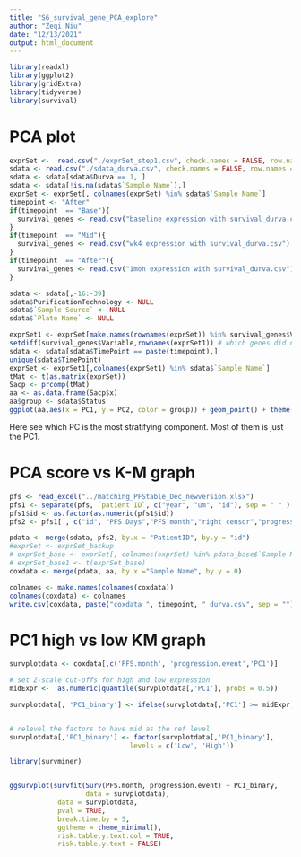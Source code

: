 ```yaml
---
title: "S6_survival_gene_PCA_explore"
author: "Zeqi Niu"
date: "12/13/2021"
output: html_document
---
```

```r
library(readxl)
library(ggplot2)
library(gridExtra)
library(tidyverse)
library(survival)
```
# PCA plot
```r
exprSet <-  read.csv("./exprSet_step1.csv", check.names = FALSE, row.names = 1)
sdata <- read.csv("./sdata_durva.csv", check.names = FALSE, row.names = 1)
sdata <- sdata[sdata$Durva == 1, ] 
sdata <- sdata[!is.na(sdata$`Sample Name`),]
exprSet <- exprSet[, colnames(exprSet) %in% sdata$`Sample Name`]
timepoint <- "After"
if(timepoint  == "Base"){
  survival_genes <- read.csv("baseline expression with survival_durva.csv")
}
if(timepoint  == "Mid"){
  survival_genes <- read.csv("wk4 expression with survival_durva.csv")
}
if(timepoint  == "After"){
  survival_genes <- read.csv("1mon expression with survival_durva.csv")
}
```
```r
sdata <- sdata[,-16:-39]
sdata$PurificationTechnology <- NULL
sdata$`Sample Source` <- NULL
sdata$`Plate Name` <- NULL
```

```r
exprSet1 <- exprSet[make.names(rownames(exprSet)) %in% survival_genes$Variable,]
setdiff(survival_genes$Variable,rownames(exprSet1)) # which genes did not match up?
sdata <- sdata[sdata$TimePoint == paste(timepoint),]
unique(sdata$TimePoint)
exprSet <- exprSet1[,colnames(exprSet1) %in% sdata$`Sample Name`]
tMat <- t(as.matrix(exprSet))
Sacp <- prcomp(tMat)
aa <- as.data.frame(Sacp$x)
aa$group <- sdata$Status
ggplot(aa,aes(x = PC1, y = PC2, color = group)) + geom_point() + theme(legend.position = "top")
```
Here see which PC is the most stratifying component. Most of them is just the PC1. 

# PCA score vs K-M graph
```r
pfs <- read_excel("../matching_PFStable_Dec_newversion.xlsx")
pfs1 <- separate(pfs, `patient ID`, c("year", "um", "id"), sep = " " )
pfs1$id <- as.factor(as.numeric(pfs1$id))
pfs2 <- pfs1[ , c("id", "PFS Days","PFS month","right censor","progression event")]
```

```r
pdata <- merge(sdata, pfs2, by.x = "PatientID", by.y = "id")
#exprSet <- exprSet_backup
# exprSet_base <- exprSet[, colnames(exprSet) %in% pdata_base$`Sample Name` ]
# exprSet_base1 <- t(exprSet_base)
coxdata <- merge(pdata, aa, by.x ="Sample Name", by.y = 0)

colnames <- make.names(colnames(coxdata))
colnames(coxdata) <- colnames
write.csv(coxdata, paste("coxdata_", timepoint, "_durva.csv", sep = ""))
```

# PC1 high vs low KM graph
```r
survplotdata <- coxdata[,c('PFS.month', 'progression.event','PC1')]

# set Z-scale cut-offs for high and low expression
midExpr <-  as.numeric(quantile(survplotdata[,'PC1'], probs = 0.5))

survplotdata[, 'PC1_binary'] <- ifelse(survplotdata[,'PC1'] >= midExpr, 'High','Low')


# relevel the factors to have mid as the ref level
survplotdata[,'PC1_binary'] <- factor(survplotdata[,'PC1_binary'],
                              levels = c('Low', 'High'))

library(survminer)


ggsurvplot(survfit(Surv(PFS.month, progression.event) ~ PC1_binary,
                   data = survplotdata),
            data = survplotdata,
            pval = TRUE,
            break.time.by = 5,
            ggtheme = theme_minimal(),
            risk.table.y.text.col = TRUE,
            risk.table.y.text = FALSE)
```

